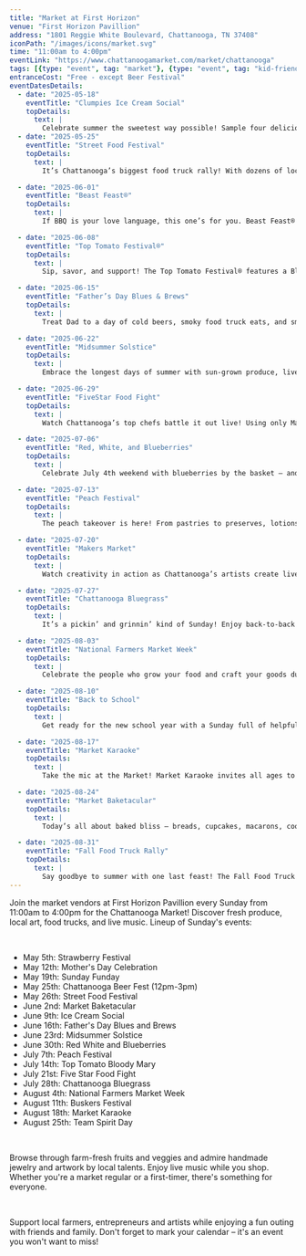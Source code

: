 ```yaml
---
title: "Market at First Horizon"
venue: "First Horizon Pavillion"
address: "1801 Reggie White Boulevard, Chattanooga, TN 37408"
iconPath: "/images/icons/market.svg"
time: "11:00am to 4:00pm"
eventLink: "https://www.chattanoogamarket.com/market/chattanooga"
tags: [{type: "event", tag: "market"}, {type: "event", tag: "kid-friendly"}]
entranceCost: "Free - except Beer Festival"
eventDatesDetails:
  - date: "2025-05-18"
    eventTitle: "Clumpies Ice Cream Social"
    topDetails:
      text: |
        Celebrate summer the sweetest way possible! Sample four delicious Clumpies flavors in a flight, vote for your favorite, and support the Down Syndrome Community of Greater Chattanooga while you’re at it. This ice cream showdown helps choose the next flavor to hit scoop shops.
  - date: "2025-05-25"
    eventTitle: "Street Food Festival"
    topDetails:
      text: |
        It’s Chattanooga’s biggest food truck rally! With dozens of local vendors serving up a world of flavors, this foodie-focused day is all about celebrating street cuisine. Come hungry and explore a full lineup of culinary creativity, all in one festive location.

  - date: "2025-06-01"
    eventTitle: "Beast Feast®"
    topDetails:
      text: |
        If BBQ is your love language, this one’s for you. Beast Feast® brings together Chattanooga’s finest meat-slingers for a cook-off filled with ribs, brisket, and pulled pork. Cast your vote for People’s Choice and enjoy smoky bites with cold brews and live music.

  - date: "2025-06-08"
    eventTitle: "Top Tomato Festival®"
    topDetails:
      text: |
        Sip, savor, and support! The Top Tomato Festival® features a Bloody Mary sampling event where local pros compete for the perfect pour. Sample a range of tomato-forward creations — spicy, savory, or alcohol-free — and help raise funds for Friends of Finley.

  - date: "2025-06-15"
    eventTitle: "Father’s Day Blues & Brews"
    topDetails:
      text: |
        Treat Dad to a day of cold beers, smoky food truck eats, and smooth blues from the Lodge Cast Iron Sizzle Stage. Browse the Market for handmade gifts, pick up fresh grill-ready ingredients, and enjoy a laid-back Sunday celebrating Father’s Day in local style.

  - date: "2025-06-22"
    eventTitle: "Midsummer Solstice"
    topDetails:
      text: |
        Embrace the longest days of summer with sun-grown produce, live music, and seasonal flair. The Midsummer Solstice Market highlights everything bright and bountiful — bring your family and soak in the sunshine with Chattanooga’s freshest vendors and artists.

  - date: "2025-06-29"
    eventTitle: "FiveStar Food Fight"
    topDetails:
      text: |
        Watch Chattanooga’s top chefs battle it out live! Using only Market-fresh ingredients — and one surprise item — they’ll cook in real time on FiveStar Ranges for the title of top dish. Culinary drama, judge reactions, and plenty of flavor await.

  - date: "2025-07-06"
    eventTitle: "Red, White, and Blueberries"
    topDetails:
      text: |
        Celebrate July 4th weekend with blueberries by the basket — and by the pie! Watch (or join) our famous pie-eating contests, browse festive vendors, and stock up on summer’s favorite berry. It’s a star-spangled, jam-packed Sunday at the Market.

  - date: "2025-07-13"
    eventTitle: "Peach Festival"
    topDetails:
      text: |
        The peach takeover is here! From pastries to preserves, lotions to candles, it’s all peach everything at the Chattanooga Market. Enjoy farm-fresh peaches straight from the tree and explore how our vendors infuse them into their signature creations.

  - date: "2025-07-20"
    eventTitle: "Makers Market"
    topDetails:
      text: |
        Watch creativity in action as Chattanooga’s artists create live at their booths! From pottery throwing to leather tooling and brush strokes to yarn work, this interactive day is all about the process behind the product. Get inspired — and maybe take a class!

  - date: "2025-07-27"
    eventTitle: "Chattanooga Bluegrass"
    topDetails:
      text: |
        It’s a pickin’ and grinnin’ kind of Sunday! Enjoy back-to-back bluegrass performances from local bands, dig into some classic Southern eats, and shop the freshest produce of the season. This is Chattanooga Market at its toe-tappin’ best.

  - date: "2025-08-03"
    eventTitle: "National Farmers Market Week"
    topDetails:
      text: |
        Celebrate the people who grow your food and craft your goods during National Farmers Market Week. With nearly 200 vendors, you can shop produce, pantry staples, handmade items, and more — all while enjoying food trucks and live music.

  - date: "2025-08-10"
    eventTitle: "Back to School"
    topDetails:
      text: |
        Get ready for the new school year with a Sunday full of helpful tips, healthy foods, and local flavor. Farmers will be sharing family-friendly recipes and seasonal lunchbox ideas, and vendors will have kid-approved snacks and supplies to start the year off right.

  - date: "2025-08-17"
    eventTitle: "Market Karaoke"
    topDetails:
      text: |
        Take the mic at the Market! Market Karaoke invites all ages to sing their hearts out on the Lodge Cast Iron Sizzle Stage. Whether you're belting classics or Disney tunes, it’s your chance to shine in a totally fun, judgment-free zone.

  - date: "2025-08-24"
    eventTitle: "Market Baketacular"
    topDetails:
      text: |
        Today’s all about baked bliss — breads, cupcakes, macarons, cookies, and more. Visit artisan bakers throughout the Market and join a classic cake walk at 11:30 AM or 1:30 PM for a chance to win a sweet prize. Bring your sweet tooth and your walking shoes!

  - date: "2025-08-31"
    eventTitle: "Fall Food Truck Rally"
    topDetails:
      text: |
        Say goodbye to summer with one last feast! The Fall Food Truck Rally brings a crowd-favorite lineup of mobile eateries to First Horizon Pavilion. It’s the perfect way to try new flavors, support local chefs, and enjoy the long weekend with great eats and live tunes.
---
```


Join the market vendors at First Horizon Pavillion every Sunday from 11:00am to 4:00pm for the Chattanooga Market! Discover fresh produce, local art, food trucks, and live music. Lineup of Sunday's events:

<br />

- May 5th: Strawberry Festival  
- May 12th: Mother's Day Celebration  
- May 19th: Sunday Funday  
- May 25th: Chattanooga Beer Fest (12pm-3pm)  
- May 26th: Street Food Festival  
- June 2nd: Market Baketacular  
- June 9th: Ice Cream Social  
- June 16th: Father's Day Blues and Brews  
- June 23rd: Midsummer Solstice  
- June 30th: Red White and Blueberries  
- July 7th: Peach Festival  
- July 14th: Top Tomato Bloody Mary  
- July 21st: Five Star Food Fight  
- July 28th: Chattanooga Bluegrass  
- August 4th: National Farmers Market Week  
- August 11th: Buskers Festival  
- August 18th: Market Karaoke  
- August 25th: Team Spirit Day

<br />

Browse through farm-fresh fruits and veggies and admire handmade jewelry and artwork by local talents. Enjoy live music while you shop. Whether you're a market regular or a first-timer, there's something for everyone.

<br />

Support local farmers, entrepreneurs and artists while enjoying a fun outing with friends and family. Don't forget to mark your calendar – it's an event you won't want to miss!
